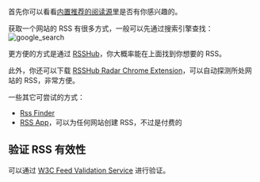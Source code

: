 首先你可以看看[内置推荐的阅读源](/zh-CN/docs/recommended-sources)里是否有你感兴趣的。

获取一个网站的 RSS 有很多方式，一般可以先通过搜索引擎查找：
![google_search](https://tidyread.s3.us-west-2.amazonaws.com/google_search_rss.png)

更方便的方式是通过 [RSSHub](https://docs.rsshub.app/zh/routes)，你大概率能在上面找到你想要的 RSS。

此外，你还可以下载 [RSSHub Radar Chrome Extension](https://docs.rsshub.app/routes)，可以自动探测所处网站的 RSS，非常方便。

一些其它可尝试的方式：

-   [Rss Finder](https://rssfinder.app/)
-   [RSS App](https://rss.app/)，可以为任何网站创建 RSS，不过是付费的

## 验证 RSS 有效性

可以通过 [W3C Feed Validation Service](https://validator.w3.org/feed/) 进行验证。
